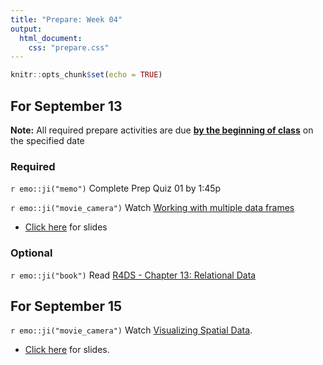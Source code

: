 ```yaml
---
title: "Prepare: Week 04"
output: 
  html_document:
    css: "prepare.css"
---
```


```r
knitr::opts_chunk$set(echo = TRUE)
```

## For September 13

**Note:** All required prepare activities are due **<u>by the beginning of class</u>** on the specified date

### Required 

`r emo::ji("memo")` Complete Prep Quiz 01 by 1:45p

`r emo::ji("movie_camera")` Watch [Working with multiple data frames](https://youtu.be/VdV5ABsaf5Y)

- [Click here](https://rstudio-education.github.io/datascience-box/course-materials/slides/u2-d08-multi-df/u2-d08-multi-df.html#1) for slides

### Optional 

`r emo::ji("book")` Read [R4DS - Chapter 13: Relational Data](https://r4ds.had.co.nz/relational-data.html)


## For September 15

`r emo::ji("movie_camera")` Watch [Visualizing Spatial Data](https://warpwire.duke.edu/w/Yw4GAA/).

- [Click here](https://sta199-f21-001.netlify.app/slides/spatial.html#1) for slides.






